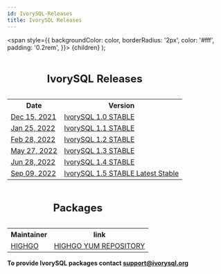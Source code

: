 ```yaml
---
id: IvorySQL-Releases
title: IvorySQL Releases
---
```


  <span
    style={{
      backgroundColor: color,
      borderRadius: '2px',
      color: '#fff',
      padding: '0.2rem',
    }}>
    {children}
  </span>
);


<table>
<caption><h2>IvorySQL Releases</h2></caption>
  <tr>
    <th>Date</th>
    <th>Version</th>
  </tr>
  <tr>
    <td>
        <a href="/ivorysql-v1-0-release-page">Dec 15, 2021</a>
    </td>
    <td>
        <a href="/ivorysql-v1-0-release-page">IvorySQL 1.0 STABLE</a>
    </td>
  </tr>
  <tr>
    <td>
        <a href="/ivorysql-v1-1-release-page">Jan 25, 2022</a>
    </td>
    <td>
        <a href="/ivorysql-v1-1-release-page">IvorySQL 1.1 STABLE</a>
    </td>
  </tr>
  <tr>
    <td>
        <a href="/ivorysql-v1-2-release-page">Feb 28, 2022</a>
    </td>
    <td>
        <a href="/ivorysql-v1-2-release-page">IvorySQL 1.2 STABLE</a>
    </td>
  </tr>
  <tr>
    <td>
        <a href="/ivorysql-v1-3-release-page">May 27, 2022</a>
    </td>
    <td>
        <a href="/ivorysql-v1-3-release-page">IvorySQL 1.3 STABLE</a>
    </td>
  </tr>
  <tr>
    <td>
        <a href="/ivorysql-v1-4-release-page">Jun 28, 2022</a>
    </td>
    <td>
        <a href="/ivorysql-v1-4-release-page">IvorySQL 1.4 STABLE</a>
    </td>
  </tr>
  <tr>
    <td>
        <a href="/ivorysql-v1-5-release-page">Sep 09, 2022</a>
    </td>
    <td>
        <a href="/ivorysql-v1-5-release-page">IvorySQL 1.5 STABLE <Highlight color="#1ca3ec">Latest Stable</Highlight></a>
    </td>
  </tr>
</table>



<table>
<caption><h2>Packages</h2></caption>
  <tr>
    <th>Maintainer</th>
    <th>link</th>
  </tr>
  <tr>
    <td>
        <a href="http://www.highgo.ca">HIGHGO</a>
    </td>
    <td>
        <a href="https://yum.highgo.ca/ivorysql.html">HIGHGO YUM REPOSITORY</a>
    </td>
  </tr>
</table>



**<Highlight color="#25c2a0">To provide IvorySQL packages contact support@ivorysql.org</Highlight>**
